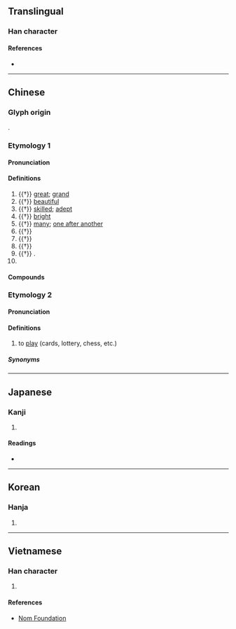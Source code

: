 {{character info/new}}
==Translingual==

===Han character===
{{Han char|rn=37|rad=大|as=06|sn=9|four=00430|canj=XYCK,YCK|ids=⿱亦大}}

====References====
* {{Han ref|kx=0252.050|dkj=05922|dj=0513.050|hdz=10540.030|uh=5955|ud=22869|bh=ABB3|bd=43955}}

----

==Chinese==

===Glyph origin===
{{Han etym}}
{{Han compound|亦|大|ls=psc|c1=p|c2=s|t2=big; great}}.

===Etymology 1===
{{zh-forms}}

====Pronunciation====
{{zh-pron
|m=yì
|m-s=
|c=jik6
|c-t=
|g=
|h=pfs=
|j=
|mb=
|md=
|mn=xm,zz:e̍k/qz:ia̍k
|mn-t=
|w=
|x=
|mc=y
|oc=y
|cat=a,n,v,pn
}}

====Definitions====
{{zh-hanzi}}

# {{†}} [[great]]; [[grand]]
# {{†}} [[beautiful]]
# {{†}} [[skilled]]; [[adept]]
# {{†}} [[bright]]
# {{†}} {{lb|zh|of years|generations|etc.}} [[many]]; [[one after another]]
# {{†}} {{zh-alt-form|弈|[[Go]] (board game)}}
# {{†}} {{zh-alt-form|弈|to [[play]] [[chess]]}}
# {{†}} {{zh-alt-form|亦|[[also]]}}
# {{†}} {{zh-alt-form|弋|dot=,}} {{n-g|used in}} {{zh-l|游奕}}.
# {{surname|lang=zh}}

====Compounds====
{{zh-der|奕奕}}

===Etymology 2===
{{zh-forms|alt=弈,預,意,咿}}

====Pronunciation====
{{zh-pron
|mn=xm,zz,tw:ī/ph,pn:ǐ
|cat=v
}}

====Definitions====
{{zh-hanzi}}

# {{lb|zh|Hokkien}} to [[play]] (cards, lottery, chess, etc.)

=====Synonyms=====
{{zh-dial|玩}}

----

==Japanese==

===Kanji===
{{ja-kanji|grade=|rs=大06}}

# {{defn|lang=ja|sort=大06}}

====Readings====
* {{ja-readings|kanon=えき|goon=やく|kun=か-さなる}}

----

==Korean==

===Hanja===
{{ko-hanja|hangeul=혁|rv=hyeok|mr=hyŏk}}

# {{defn|lang=ko|sort=大06}}

----

==Vietnamese==

===Han character===
{{vi-hantu|[[dịch]]|rs=大06}}

# {{defn|lang=vi|sort=大06}}

====References====
* [http://nomfoundation.org/common/nom_details.php?codepoint=5955 Nom Foundation]